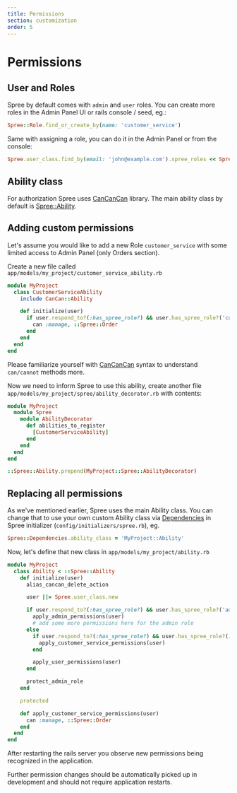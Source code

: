 ```yaml
---
title: Permissions
section: customization
order: 5
---
```


# Permissions

## User and Roles

Spree by default comes with `admin` and `user` roles. You can create more roles in the Admin Panel UI or rails console / seed, eg.:

```ruby
Spree::Role.find_or_create_by(name: 'customer_service')
```

Same with assigning a role, you can do it in the Admin Panel or from the console:

```ruby
Spree.user_class.find_by(email: 'john@example.com').spree_roles << Spree::Role.find_or_create_by(name: 'customer_service')
```

## Ability class

For authorization Spree uses [CanCanCan](https://github.com/CanCanCommunity/cancancan) library. The main ability class by default is [Spree::Ability](https://github.com/spree/spree/blob/master/core/app/models/spree/ability.rb).

## Adding custom permissions

Let's assume you would like to add a new Role `customer_service` with some limited access to Admin Panel \(only Orders section\).

Create a new file called `app/models/my_project/customer_service_ability.rb`

```ruby
module MyProject
  class CustomerServiceAbility
    include CanCan::Ability

    def initialize(user)
      if user.respond_to?(:has_spree_role?) && user.has_spree_role?('customer_service')
        can :manage, ::Spree::Order
      end
    end
  end
end
```

Please familiarize yourself with [CanCanCan](https://github.com/CanCanCommunity/cancancan) syntax to understand `can/cannot` methods more.

Now we need to inform Spree to use this ability, create another file `app/models/my_project/spree/ability_decorator.rb` with contents:

```ruby
module MyProject
  module Spree
    module AbilityDecorator
      def abilities_to_register
        [CustomerServiceAbility]
      end
    end
  end
end

::Spree::Ability.prepend(MyProject::Spree::AbilityDecorator)
```

## Replacing all permissions

As we've mentioned earlier, Spree uses the main Ability class. You can change that to use your own custom Ability class via [Dependencies](dependencies.md) in Spree initializer \(`config/initializers/spree.rb`\), eg.

```ruby
Spree::Dependencies.ability_class = 'MyProject::Ability'
```

Now, let's define that new class in `app/models/my_project/ability.rb`

```ruby
module MyProject
  class Ability < ::Spree::Ability
    def initialize(user)
      alias_cancan_delete_action

      user ||= Spree.user_class.new

      if user.respond_to?(:has_spree_role?) && user.has_spree_role?('admin')
        apply_admin_permissions(user)
        # add some more permissions here for the admin role
      else 
        if user.respond_to?(:has_spree_role?) && user.has_spree_role?(:customer_service)
          apply_customer_service_permissions(user)
        end

        apply_user_permissions(user)
      end

      protect_admin_role
    end

    protected

    def apply_customer_service_permissions(user)
      can :manage, ::Spree::Order
    end
  end
end
```

After restarting the rails server you observe new permissions being recognized in the application.

Further permission changes should be automatically picked up in development and should not require application restarts.


